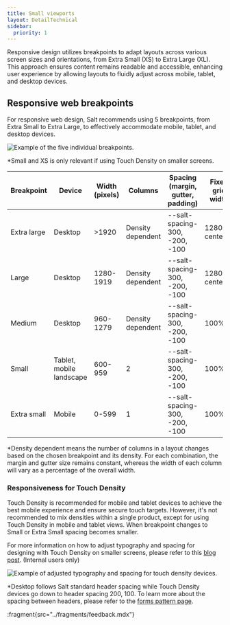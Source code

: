 ```yaml
---
title: Small viewports
layout: DetailTechnical
sidebar:
  priority: 1
---
```


Responsive design utilizes breakpoints to adapt layouts across various screen sizes and orientations, from Extra Small (XS) to Extra Large (XL). This approach ensures content remains readable and accessible, enhancing user experience by allowing layouts to fluidly adjust across mobile, tablet, and desktop devices.

## Responsive web breakpoints

For responsive web design, Salt recommends using 5 breakpoints, from Extra Small to Extra Large, to effectively accommodate mobile, tablet, and desktop devices.

<Image
  src="/img/foundations/responsiveness-web-breakpoints.png"
  alt="Example of the five individual breakpoints."
/>

\*Small and XS is only relevant if using Touch Density on smaller screens.

| Breakpoint  | Device                   | Width (pixels) | Columns           | Spacing (margin, gutter, padding) | Fixed grid width | Density  |
| ----------- | ------------------------ | -------------- | ----------------- | --------------------------------- | ---------------- | -------- |
| Extra large | Desktop                  | >1920          | Density dependent | --salt-spacing-300, -200, -100    | 1280px, centered | HD,MD,LD |
| Large       | Desktop                  | 1280-1919      | Density dependent | --salt-spacing-300, -200, -100    | 1280px, centered | HD,MD,LD |
| Medium      | Desktop                  | 960-1279       | Density dependent | --salt-spacing-300, -200, -100    | 100%             | HD,MD,LD |
| Small       | Tablet, mobile landscape | 600-959        | 2                 | --salt-spacing-300, -200, -100    | 100%             | TD       |
| Extra small | Mobile                   | 0-599          | 1                 | --salt-spacing-300, -200, -100    | 100%             | TD       |

\*Density dependent means the number of columns in a layout changes based on the chosen breakpoint and its density. For each combination, the margin and gutter size remains constant, whereas the width of each column will vary as a percentage of the overall width.

### Responsiveness for Touch Density

Touch Density is recommended for mobile and tablet devices to achieve the best mobile experience and ensure secure touch targets. However, it's not recommended to mix densities within a single product, except for using Touch Density in mobile and tablet views. When breakpoint changes to Small or Extra Small spacing becomes smaller.

For more information on how to adjust typography and spacing for designing with Touch Density on smaller screens, please refer to this [blog post](go/salt-ds-internal/news/blog/20250226-demystifying-touch-density). (Internal users only)

<Image
  src="/img/foundations/responsiveness-design.png"
  alt="Example of adjusted typography and spacing for touch density devices."
/>

\*Desktop follows Salt standard header spacing while Touch Density devices go down to header spacing 200, 100. To learn more about the spacing between headers, please refer to the [forms pattern page](/salt/patterns/forms).

:fragment{src="../fragments/feedback.mdx"}
